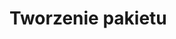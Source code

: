 # Tworzenie pakietu

<!-- stworzenie prostego przykładowego pakietu, np. opartego o funkcje z poprzedniego rozdziału -->

<!-- zadania - zaawanosowane - użyj systemu kontroli wersji -->
